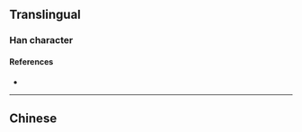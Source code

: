 {{also|滄}}
{{character info/new}}
==Translingual==

===Han character===
{{Han char|rn=85|rad=水|as=04|sn=7|four=|canj=EOSU|ids=⿰氵仓}}

====References====
* {{Han ref|kx=0612.121|hdz=31569.030|uh=6CA7|ud=27815}}

----

==Chinese==
{{zh-see|滄}}